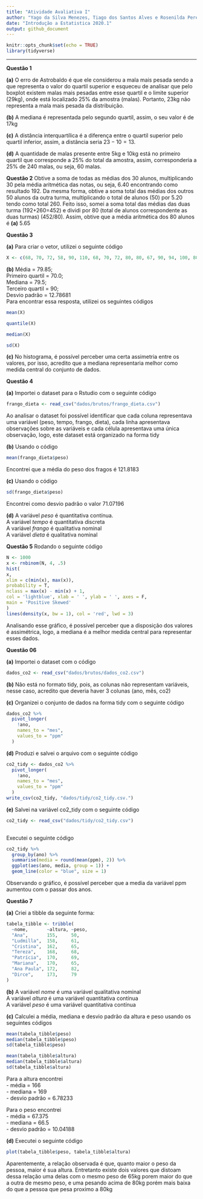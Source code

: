```yaml
---
title: "Atividade Avaliativa I"
author: "Yago da Silva Menezes, Tiago dos Santos Alves e Rosenilda Pereira Barreto </br>"
date: "Introdução a Estatistica 2020.1"
output: github_document
---
```


```r
knitr::opts_chunk$set(echo = TRUE)
library(tidyverse)
```

---
**Questão 1**

**(a)** O erro de Astrobaldo é que ele considerou a mala mais pesada sendo a que representa o valor do quartil superior e esqueceu de analisar que pelo boxplot existem malas mais pesadas entre esse quartil e o limite superior (29kg), onde está localizado 25% da amostra (malas). Portanto, 23kg não representa a mala mais pesada da distribuição.

**(b)** A mediana é representada pelo segundo quartil, assim, o seu valor é de 17kg

**(c)** A distância interquartílica é a diferença entre o quartil superior pelo quartil inferior, assim, a distância seria $23-10=13$. 

**(d)** A quantidade de malas presente entre 5kg e 10kg está no primeiro quartil que corresponde a 25% do total da amostra, assim, corresponderia a 25% de 240 malas, ou seja, 60 malas.

**Questão 2** Obtive a soma de todas as médias dos 30 alunos, multiplicando 30 pela média aritmética das notas, ou seja, 6.40 encontrando como resultado 192. Da mesma forma, obtive a soma total das médias dos outros 50 alunos da outra turma, multiplicando o total de alunos (50) por 5.20 tendo como total 260. Feito isso, somei a soma total das médias das duas turma (192+260=452) e dividi por 80 (total de alunos correspondente as duas turmas) (452/80). Assim, obtive que a média aritmética dos 80 alunos é **(a)** 5.65

**Questão 3** 

**(a)** Para criar o vetor, utilizei o seguinte código 


```r
X <- c(68, 70, 72, 58, 90, 110, 68, 70, 72, 80, 80, 67, 90, 94, 100, 80, 75, 79, 84, 90)

```


**(b)** Média = 79.85; </br>
Primeiro quartil = 70.0; </br> 
Mediana = 79.5; </br>
Terceiro quartil = 90; </br>
Desvio padrão = 12.78681 </br>
Para encontrar essa resposta, utilizei os seguintes códigos


```r
mean(X)

quantile(X)

median(X)

sd(X)
```


**(c)** No histograma, é possível perceber uma certa assimetria entre os valores, por isso, acredito que a mediana representaria melhor como medida central do conjunto de dados.

**Questão 4**

**(a)** Importei o dataset para o Rstudio com o seguinte código

```r
frango_dieta <- read_csv("dados/brutos/frango_dieta.csv")
```

Ao analisar o dataset foi possível identificar que cada coluna representava uma variável (peso, tempo, frango, dieta), cada linha apresentava observações sobre as variáveis e cada célula apresentava uma única observação, logo, este dataset está organizado na forma tidy

**(b)** Usando o código


```r
mean(frango_dieta$peso)
```


Encontrei que a média do peso dos fragos é 121.8183

**(c)** Usando o código


```r
sd(frango_dieta$peso)
```


Encontrei como desvio padrão o valor 71.07196

**(d)** A variável _peso_ é quantitativa contínua.</br>
A variável _tempo_ é quantitativa discreta </br>
A variável _frango_ é qualitativa nominal </br>
A variável _dieta_ é qualitativa nominal 

**Questão 5** Rodando o seguinte código


```r
N <- 1000
x <- rnbinom(N, 4, .5)
hist(
x,
xlim = c(min(x), max(x)),
probability = T,
nclass = max(x) - min(x) + 1,
col = 'lightblue', xlab = ' ', ylab = ' ', axes = F,
main = 'Positive Skewed'
)
lines(density(x, bw = 1), col = 'red', lwd = 3)

```


Analisando esse gráfico, é possível perceber que a disposição dos valores é assimétrica, logo, a mediana é a melhor medida central para representar esses dados.

**Questão 06**

**(a)** Importei o dataset com o código


```r
dados_co2 <- read_csv("dados/brutos/dados_co2.csv")
```


**(b)** Não está no formato tidy, pois, as colunas não representam variáveis, nesse caso, acredito que deveria haver 3 colunas (ano, mês, co2)

**(c)** Organizei o conjunto de dados na forma tidy com o seguinte  código


```r
dados_co2 %>%                
  pivot_longer(
    !ano,              
    names_to = "mes",    
    values_to = "ppm"  
  )
```


**(d)** Produzi e salvei o arquivo com o seguinte código


```r
co2_tidy <- dados_co2 %>%
  pivot_longer(
    !ano,
    names_to = "mes",
    values_to = "ppm"
  )
write_csv(co2_tidy, "dados/tidy/co2_tidy.csv.")
```


**(e)** Salvei na variável co2_tidy com o seguinte código


```r
co2_tidy <- read_csv("dados/tidy/co2_tidy.csv") 
  
```


Executei o seguinte código


```r
co2_tidy %>% 
  group_by(ano) %>% 
  summarise(media = round(mean(ppm), 2)) %>% 
  ggplot(aes(ano, media, group = 1)) + 
  geom_line(color = "blue", size = 1)
```


Observando o gráfico, é possível perceber que a media da variável ppm aumentou com o passar dos anos.

**Questão 7**

**(a)** Criei a tibble da seguinte forma:

```r
tabela_tibble <- tribble(
  ~nome,       ~altura, ~peso,
  "Ana",       155,     50,
  "Ludmilla",  158,     61,
  "Cristina",  162,     65,
  "Tereza",    168,     68,
  "Patrícia",  170,     69,
  "Mariana",   170,     65,
  "Ana Paula", 172,     82,
  "Dirce",     173,     79
)
```



**(b)** A variável _nome_ é uma variável qualitativa nominal </br>
A variável _altura_ é uma variável quantitativa contínua </br>
A variável _peso_ é uma variável quantitativa contínua 

**(c)** Calculei a média, mediana e desvio padrão da altura e peso usando os seguintes códigos


```r
mean(tabela_tibble$peso)
median(tabela_tibble$peso)
sd(tabela_tibble$peso)

mean(tabela_tibble$altura)
median(tabela_tibble$altura)
sd(tabela_tibble$altura)
```
Para a altura encontrei </br>
- média = 166 </br>
- mediana = 169 </br>
- desvio padrão = 6.78233

Para o peso encontrei </br>
- média = 67.375 </br>
- mediana = 66.5 </br>
- desvio padrão = 10.04188

**(d)** Executei o seguinte código

```r
plot(tabela_tibble$peso, tabela_tibble$altura)
```

Aparentemente, a relação observada é que, quanto maior o peso da pessoa, maior é sua altura. Entretanto existe dois valores que distoam dessa relação uma delas  com o mesmo peso de 65kg porem maior do que a outra de mesmo peso, e uma pesando acima de 80kg porém mais baixa do que a pessoa que pesa proximo a 80kg
